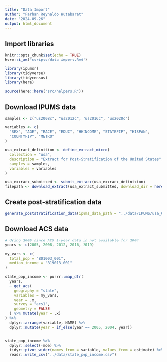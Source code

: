 ```yaml
---
title: "Data Import"
author: "Farhan Reynaldo Hutabarat"
date: "2024-09-26"
output: html_document
---
```


## Import libraries

```r
knitr::opts_chunk$set(echo = TRUE)
here::i_am("scripts/data-import.Rmd")
```

```r
library(ipumsr)
library(tidyverse)
library(tidycensus)
library(here)

source(here::here("src/helpers.R"))
```

## Download IPUMS data

```r
samples <- c("us2008c", "us2012c", "us2016c", "us2020c")

variables <- c(
  "SEX", "AGE", "RACE", "EDUC", "HHINCOME", "STATEFIP", "HISPAN",
  "COUNTYFIP", "METRO"
)

usa_extract_definition <- define_extract_micro(
  collection = "usa",
  description = "Extract for Post-Stratification of the United States",
  samples = samples,
  variables = variables
)

usa_extract_submitted <- submit_extract(usa_extract_definition)
filepath <- download_extract(usa_extract_submitted, download_dir = here("data/IPUMS/"))
```

## Create post-stratification data

```r
generate_poststratification_data(ipums_data_path = "../data/IPUMS/usa_00008.xml")
```

## Download ACS data

```r
# Using 2005 since ACS 1-year data is not available for 2004
years <- c(2005, 2008, 2012, 2016, 2019)

my_vars <- c(
  total_pop = "B01003_001",
  median_income = "B19013_001"
)

state_pop_income <- purrr::map_dfr(
  years,
  ~ get_acs(
    geography = "state",
    variables = my_vars,
    year = .x,
    survey = "acs1",
    geometry = FALSE
  ) %>% mutate(year = .x)
) %>%
  dplyr::arrange(variable, NAME) %>%
  dplyr::mutate(year = if_else(year == 2005, 2004, year))


state_pop_income %>%
  dplyr::select(-moe) %>%
  tidyr::pivot_wider(names_from = variable, values_from = estimate) %>%
  readr::write_csv("../data/state_pop_income.csv")
```
